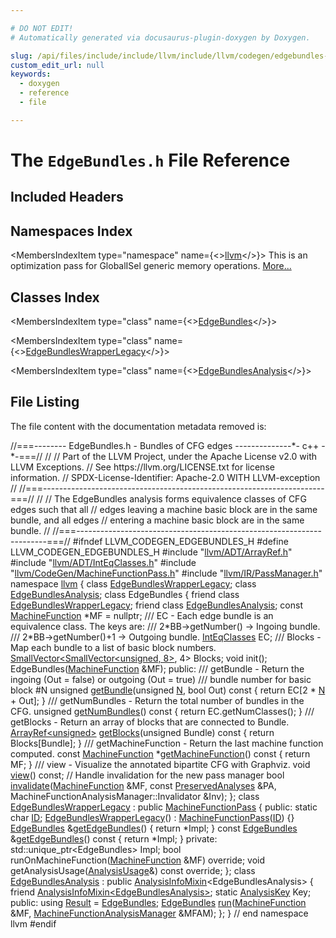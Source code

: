 ```yaml
---

# DO NOT EDIT!
# Automatically generated via docusaurus-plugin-doxygen by Doxygen.

slug: /api/files/include/include/llvm/include/llvm/codegen/edgebundles-h
custom_edit_url: null
keywords:
  - doxygen
  - reference
  - file

---
```





# The `EdgeBundles.h` File Reference

<DoxygenPage pluginConfig={pluginConfig}>



## Included Headers

<IncludesList>
<IncludesListItem
  filePath="llvm/ADT/ArrayRef.h"
  permalink="/docs/api/files/include/include/llvm/include/llvm/adt/arrayref-h"
  isLocal="true" />
<IncludesListItem
  filePath="llvm/ADT/IntEqClasses.h"
  permalink="/docs/api/files/include/include/llvm/include/llvm/adt/inteqclasses-h"
  isLocal="true" />
<IncludesListItem
  filePath="llvm/CodeGen/MachineFunctionPass.h"
  permalink="/docs/api/files/include/include/llvm/include/llvm/codegen/machinefunctionpass-h"
  isLocal="true" />
<IncludesListItem
  filePath="llvm/IR/PassManager.h"
  permalink="/docs/api/files/include/include/llvm/include/llvm/ir/passmanager-h"
  isLocal="true" />
</IncludesList>

## Namespaces Index

<MembersIndex>

<MembersIndexItem
  type="namespace"
  name={<><a href="/docs/api/namespaces/llvm">llvm</a></>}>
This is an optimization pass for GlobalISel generic memory operations. <a href="/docs/api/namespaces/llvm/#details">More...</a>
</MembersIndexItem>

</MembersIndex>

## Classes Index

<MembersIndex>

<MembersIndexItem
  type="class"
  name={<><a href="/docs/api/classes/llvm/edgebundles">EdgeBundles</a></>}>
</MembersIndexItem>

<MembersIndexItem
  type="class"
  name={<><a href="/docs/api/classes/llvm/edgebundleswrapperlegacy">EdgeBundlesWrapperLegacy</a></>}>
</MembersIndexItem>

<MembersIndexItem
  type="class"
  name={<><a href="/docs/api/classes/llvm/edgebundlesanalysis">EdgeBundlesAnalysis</a></>}>
</MembersIndexItem>

</MembersIndex>


## File Listing

The file content with the documentation metadata removed is:

<ProgramListing>

<Link id="l00001" /><CodeLine lineNumber="1"><Highlight kind="comment">//===-------- EdgeBundles.h - Bundles of CFG edges --------------&#42;- c++ -&#42;-===//</Highlight><Highlight kind="normal"></Highlight></CodeLine>
<Link id="l00002" /><CodeLine lineNumber="2"><Highlight kind="normal"></Highlight><Highlight kind="comment">//</Highlight><Highlight kind="normal"></Highlight></CodeLine>
<Link id="l00003" /><CodeLine lineNumber="3"><Highlight kind="normal"></Highlight><Highlight kind="comment">// Part of the LLVM Project, under the Apache License v2.0 with LLVM Exceptions.</Highlight><Highlight kind="normal"></Highlight></CodeLine>
<Link id="l00004" /><CodeLine lineNumber="4"><Highlight kind="normal"></Highlight><Highlight kind="comment">// See https://llvm.org/LICENSE.txt for license information.</Highlight><Highlight kind="normal"></Highlight></CodeLine>
<Link id="l00005" /><CodeLine lineNumber="5"><Highlight kind="normal"></Highlight><Highlight kind="comment">// SPDX-License-Identifier: Apache-2.0 WITH LLVM-exception</Highlight><Highlight kind="normal"></Highlight></CodeLine>
<Link id="l00006" /><CodeLine lineNumber="6"><Highlight kind="normal"></Highlight><Highlight kind="comment">//</Highlight><Highlight kind="normal"></Highlight></CodeLine>
<Link id="l00007" /><CodeLine lineNumber="7"><Highlight kind="normal"></Highlight><Highlight kind="comment">//===----------------------------------------------------------------------===//</Highlight><Highlight kind="normal"></Highlight></CodeLine>
<Link id="l00008" /><CodeLine lineNumber="8"><Highlight kind="normal"></Highlight><Highlight kind="comment">//</Highlight><Highlight kind="normal"></Highlight></CodeLine>
<Link id="l00009" /><CodeLine lineNumber="9"><Highlight kind="normal"></Highlight><Highlight kind="comment">// The EdgeBundles analysis forms equivalence classes of CFG edges such that all</Highlight><Highlight kind="normal"></Highlight></CodeLine>
<Link id="l00010" /><CodeLine lineNumber="10"><Highlight kind="normal"></Highlight><Highlight kind="comment">// edges leaving a machine basic block are in the same bundle, and all edges</Highlight><Highlight kind="normal"></Highlight></CodeLine>
<Link id="l00011" /><CodeLine lineNumber="11"><Highlight kind="normal"></Highlight><Highlight kind="comment">// entering a machine basic block are in the same bundle.</Highlight><Highlight kind="normal"></Highlight></CodeLine>
<Link id="l00012" /><CodeLine lineNumber="12"><Highlight kind="normal"></Highlight><Highlight kind="comment">//</Highlight><Highlight kind="normal"></Highlight></CodeLine>
<Link id="l00013" /><CodeLine lineNumber="13"><Highlight kind="normal"></Highlight><Highlight kind="comment">//===----------------------------------------------------------------------===//</Highlight><Highlight kind="normal"></Highlight></CodeLine>
<Link id="l00014" /><CodeLine lineNumber="14"><Highlight kind="normal"></Highlight></CodeLine>
<Link id="l00015" /><CodeLine lineNumber="15"><Highlight kind="normal"></Highlight><Highlight kind="preprocessor">#ifndef LLVM&#95;CODEGEN&#95;EDGEBUNDLES&#95;H</Highlight><Highlight kind="normal"></Highlight></CodeLine>
<Link id="l00016" /><CodeLine lineNumber="16"><Highlight kind="normal"></Highlight><Highlight kind="preprocessor">#define LLVM&#95;CODEGEN&#95;EDGEBUNDLES&#95;H</Highlight><Highlight kind="normal"></Highlight></CodeLine>
<Link id="l00017" /><CodeLine lineNumber="17"><Highlight kind="normal"></Highlight></CodeLine>
<Link id="l00018" /><CodeLine lineNumber="18"><Highlight kind="normal"></Highlight><Highlight kind="preprocessor">#include &quot;<a href="/docs/api/files/include/include/llvm/include/llvm/adt/arrayref-h">llvm/ADT/ArrayRef.h</a>&quot;</Highlight><Highlight kind="normal"></Highlight></CodeLine>
<Link id="l00019" /><CodeLine lineNumber="19"><Highlight kind="normal"></Highlight><Highlight kind="preprocessor">#include &quot;<a href="/docs/api/files/include/include/llvm/include/llvm/adt/inteqclasses-h">llvm/ADT/IntEqClasses.h</a>&quot;</Highlight><Highlight kind="normal"></Highlight></CodeLine>
<Link id="l00020" /><CodeLine lineNumber="20"><Highlight kind="normal"></Highlight><Highlight kind="preprocessor">#include &quot;<a href="/docs/api/files/include/include/llvm/include/llvm/codegen/machinefunctionpass-h">llvm/CodeGen/MachineFunctionPass.h</a>&quot;</Highlight><Highlight kind="normal"></Highlight></CodeLine>
<Link id="l00021" /><CodeLine lineNumber="21"><Highlight kind="normal"></Highlight><Highlight kind="preprocessor">#include &quot;<a href="/docs/api/files/include/include/llvm/include/llvm/ir/passmanager-h">llvm/IR/PassManager.h</a>&quot;</Highlight><Highlight kind="normal"></Highlight></CodeLine>
<Link id="l00022" /><CodeLine lineNumber="22"><Highlight kind="normal"></Highlight></CodeLine>
<Link id="l00023" /><CodeLine lineNumber="23"><Highlight kind="normal"></Highlight><Highlight kind="keyword">namespace </Highlight><Highlight kind="normal"><a href="/docs/api/namespaces/llvm">llvm</a> &#123;</Highlight></CodeLine>
<Link id="l00024" /><CodeLine lineNumber="24"><Highlight kind="normal"></Highlight><Highlight kind="keyword">class </Highlight><Highlight kind="normal"><a href="/docs/api/classes/llvm/edgebundleswrapperlegacy">EdgeBundlesWrapperLegacy</a>;</Highlight></CodeLine>
<Link id="l00025" /><CodeLine lineNumber="25"><Highlight kind="normal"></Highlight><Highlight kind="keyword">class </Highlight><Highlight kind="normal"><a href="/docs/api/classes/llvm/edgebundlesanalysis">EdgeBundlesAnalysis</a>;</Highlight></CodeLine>
<Link id="l00026" /><CodeLine lineNumber="26"><Highlight kind="normal"></Highlight></CodeLine>
<Link id="l00027" /><CodeLine lineNumber="27" lineLink="/docs/api/classes/llvm/edgebundles"><Highlight kind="normal"></Highlight><Highlight kind="keyword">class </Highlight><Highlight kind="normal">EdgeBundles &#123;</Highlight></CodeLine>
<Link id="l00028" /><CodeLine lineNumber="28" lineLink="/docs/api/classes/llvm/edgebundles/#ad99d45a2aa574d4eeeed36995dece381"><Highlight kind="normal">  </Highlight><Highlight kind="keyword">friend</Highlight><Highlight kind="normal"> </Highlight><Highlight kind="keyword">class </Highlight><Highlight kind="normal"><a href="/docs/api/classes/llvm/edgebundles/#ad99d45a2aa574d4eeeed36995dece381">EdgeBundlesWrapperLegacy</a>;</Highlight></CodeLine>
<Link id="l00029" /><CodeLine lineNumber="29" lineLink="/docs/api/classes/llvm/edgebundles/#af134d2edb87e8cdee7e9747c3250c809"><Highlight kind="normal">  </Highlight><Highlight kind="keyword">friend</Highlight><Highlight kind="normal"> </Highlight><Highlight kind="keyword">class </Highlight><Highlight kind="normal"><a href="/docs/api/classes/llvm/edgebundles/#af134d2edb87e8cdee7e9747c3250c809">EdgeBundlesAnalysis</a>;</Highlight></CodeLine>
<Link id="l00030" /><CodeLine lineNumber="30"><Highlight kind="normal"></Highlight></CodeLine>
<Link id="l00031" /><CodeLine lineNumber="31"><Highlight kind="normal">  </Highlight><Highlight kind="keyword">const</Highlight><Highlight kind="normal"> <a href="/docs/api/classes/llvm/machinefunction">MachineFunction</a> &#42;MF = </Highlight><Highlight kind="keyword">nullptr</Highlight><Highlight kind="normal">;</Highlight></CodeLine>
<Link id="l00032" /><CodeLine lineNumber="32"><Highlight kind="normal"></Highlight><Highlight kind="comment"></Highlight></CodeLine>
<Link id="l00033" /><CodeLine lineNumber="33"><Highlight kind="comment">  /// EC - Each edge bundle is an equivalence class. The keys are:</Highlight></CodeLine>
<Link id="l00034" /><CodeLine lineNumber="34"><Highlight kind="comment">  ///   2&#42;BB-&gt;getNumber()   -&gt; Ingoing bundle.</Highlight></CodeLine>
<Link id="l00035" /><CodeLine lineNumber="35"><Highlight kind="comment">  ///   2&#42;BB-&gt;getNumber()+1 -&gt; Outgoing bundle.</Highlight><Highlight kind="normal"></Highlight></CodeLine>
<Link id="l00036" /><CodeLine lineNumber="36"><Highlight kind="normal">  <a href="/docs/api/classes/llvm/inteqclasses">IntEqClasses</a> EC;</Highlight></CodeLine>
<Link id="l00037" /><CodeLine lineNumber="37"><Highlight kind="normal"></Highlight><Highlight kind="comment"></Highlight></CodeLine>
<Link id="l00038" /><CodeLine lineNumber="38"><Highlight kind="comment">  /// Blocks - Map each bundle to a list of basic block numbers.</Highlight><Highlight kind="normal"></Highlight></CodeLine>
<Link id="l00039" /><CodeLine lineNumber="39"><Highlight kind="normal">  <a href="/docs/api/classes/llvm/smallvector">SmallVector&lt;SmallVector&lt;unsigned, 8&gt;</a>, 4&gt; Blocks;</Highlight></CodeLine>
<Link id="l00040" /><CodeLine lineNumber="40"><Highlight kind="normal"></Highlight></CodeLine>
<Link id="l00041" /><CodeLine lineNumber="41"><Highlight kind="normal">  </Highlight><Highlight kind="keywordtype">void</Highlight><Highlight kind="normal"> init();</Highlight></CodeLine>
<Link id="l00042" /><CodeLine lineNumber="42"><Highlight kind="normal">  EdgeBundles(<a href="/docs/api/classes/llvm/machinefunction">MachineFunction</a> &amp;MF);</Highlight></CodeLine>
<Link id="l00043" /><CodeLine lineNumber="43"><Highlight kind="normal"></Highlight></CodeLine>
<Link id="l00044" /><CodeLine lineNumber="44"><Highlight kind="normal"></Highlight><Highlight kind="keyword">public</Highlight><Highlight kind="normal">:</Highlight><Highlight kind="comment"></Highlight></CodeLine>
<Link id="l00045" /><CodeLine lineNumber="45"><Highlight kind="comment">  /// getBundle - Return the ingoing (Out = false) or outgoing (Out = true)</Highlight></CodeLine>
<Link id="l00046" /><CodeLine lineNumber="46"><Highlight kind="comment">  /// bundle number for basic block #N</Highlight><Highlight kind="normal"></Highlight></CodeLine>
<Link id="l00047" /><CodeLine lineNumber="47" lineLink="/docs/api/classes/llvm/edgebundles/#a82ab46612904a1a2bbacf62facbfc306"><Highlight kind="normal">  </Highlight><Highlight kind="keywordtype">unsigned</Highlight><Highlight kind="normal"> <a href="/docs/api/classes/llvm/edgebundles/#a82ab46612904a1a2bbacf62facbfc306">getBundle</a>(</Highlight><Highlight kind="keywordtype">unsigned</Highlight><Highlight kind="normal"> <a href="/docs/api/files/lib/lib/support/regcomp-c/#a0240ac851181b84ac374872dc5434ee4">N</a>, </Highlight><Highlight kind="keywordtype">bool</Highlight><Highlight kind="normal"> Out)</Highlight><Highlight kind="keyword"> const </Highlight><Highlight kind="normal">&#123; </Highlight><Highlight kind="keywordflow">return</Highlight><Highlight kind="normal"> EC&#91;2 &#42; <a href="/docs/api/files/lib/lib/support/regcomp-c/#a0240ac851181b84ac374872dc5434ee4">N</a> + Out&#93;; &#125;</Highlight></CodeLine>
<Link id="l00048" /><CodeLine lineNumber="48"><Highlight kind="normal"></Highlight><Highlight kind="comment"></Highlight></CodeLine>
<Link id="l00049" /><CodeLine lineNumber="49"><Highlight kind="comment">  /// getNumBundles - Return the total number of bundles in the CFG.</Highlight><Highlight kind="normal"></Highlight></CodeLine>
<Link id="l00050" /><CodeLine lineNumber="50" lineLink="/docs/api/classes/llvm/edgebundles/#a9622c5f8f20875b7770001a92a4bb32f"><Highlight kind="normal">  </Highlight><Highlight kind="keywordtype">unsigned</Highlight><Highlight kind="normal"> <a href="/docs/api/classes/llvm/edgebundles/#a9622c5f8f20875b7770001a92a4bb32f">getNumBundles</a>()</Highlight><Highlight kind="keyword"> const </Highlight><Highlight kind="normal">&#123; </Highlight><Highlight kind="keywordflow">return</Highlight><Highlight kind="normal"> EC.getNumClasses(); &#125;</Highlight></CodeLine>
<Link id="l00051" /><CodeLine lineNumber="51"><Highlight kind="normal"></Highlight><Highlight kind="comment"></Highlight></CodeLine>
<Link id="l00052" /><CodeLine lineNumber="52"><Highlight kind="comment">  /// getBlocks - Return an array of blocks that are connected to Bundle.</Highlight><Highlight kind="normal"></Highlight></CodeLine>
<Link id="l00053" /><CodeLine lineNumber="53" lineLink="/docs/api/classes/llvm/edgebundles/#a6dbd5adc5e5f1c56ac7a263965d5a938"><Highlight kind="normal">  <a href="/docs/api/classes/llvm/arrayref">ArrayRef&lt;unsigned&gt;</a> <a href="/docs/api/classes/llvm/edgebundles/#a6dbd5adc5e5f1c56ac7a263965d5a938">getBlocks</a>(</Highlight><Highlight kind="keywordtype">unsigned</Highlight><Highlight kind="normal"> Bundle)</Highlight><Highlight kind="keyword"> const </Highlight><Highlight kind="normal">&#123; </Highlight><Highlight kind="keywordflow">return</Highlight><Highlight kind="normal"> Blocks&#91;Bundle&#93;; &#125;</Highlight></CodeLine>
<Link id="l00054" /><CodeLine lineNumber="54"><Highlight kind="normal"></Highlight><Highlight kind="comment"></Highlight></CodeLine>
<Link id="l00055" /><CodeLine lineNumber="55"><Highlight kind="comment">  /// getMachineFunction - Return the last machine function computed.</Highlight><Highlight kind="normal"></Highlight></CodeLine>
<Link id="l00056" /><CodeLine lineNumber="56" lineLink="/docs/api/classes/llvm/edgebundles/#a7541753a80f1d120d9dcbcbb1f626232"><Highlight kind="normal">  </Highlight><Highlight kind="keyword">const</Highlight><Highlight kind="normal"> <a href="/docs/api/classes/llvm/machinefunction">MachineFunction</a> &#42;<a href="/docs/api/classes/llvm/edgebundles/#a7541753a80f1d120d9dcbcbb1f626232">getMachineFunction</a>()</Highlight><Highlight kind="keyword"> const </Highlight><Highlight kind="normal">&#123; </Highlight><Highlight kind="keywordflow">return</Highlight><Highlight kind="normal"> MF; &#125;</Highlight></CodeLine>
<Link id="l00057" /><CodeLine lineNumber="57"><Highlight kind="normal"></Highlight><Highlight kind="comment"></Highlight></CodeLine>
<Link id="l00058" /><CodeLine lineNumber="58"><Highlight kind="comment">  /// view - Visualize the annotated bipartite CFG with Graphviz.</Highlight><Highlight kind="normal"></Highlight></CodeLine>
<Link id="l00059" /><CodeLine lineNumber="59"><Highlight kind="normal">  </Highlight><Highlight kind="keywordtype">void</Highlight><Highlight kind="normal"> <a href="/docs/api/classes/llvm/edgebundles/#a9b9e5d1516e1802319ee59a46cc3dac7">view</a>() </Highlight><Highlight kind="keyword">const</Highlight><Highlight kind="normal">;</Highlight></CodeLine>
<Link id="l00060" /><CodeLine lineNumber="60"><Highlight kind="normal"></Highlight></CodeLine>
<Link id="l00061" /><CodeLine lineNumber="61"><Highlight kind="normal">  </Highlight><Highlight kind="comment">// Handle invalidation for the new pass manager</Highlight><Highlight kind="normal"></Highlight></CodeLine>
<Link id="l00062" /><CodeLine lineNumber="62"><Highlight kind="normal">  </Highlight><Highlight kind="keywordtype">bool</Highlight><Highlight kind="normal"> <a href="/docs/api/classes/llvm/edgebundles/#a57ef483dd270cd42f2078099e172b0bd">invalidate</a>(<a href="/docs/api/classes/llvm/machinefunction">MachineFunction</a> &amp;MF, </Highlight><Highlight kind="keyword">const</Highlight><Highlight kind="normal"> <a href="/docs/api/classes/llvm/preservedanalyses">PreservedAnalyses</a> &amp;PA,</Highlight></CodeLine>
<Link id="l00063" /><CodeLine lineNumber="63"><Highlight kind="normal">                  MachineFunctionAnalysisManager::Invalidator &amp;Inv);</Highlight></CodeLine>
<Link id="l00064" /><CodeLine lineNumber="64"><Highlight kind="normal">&#125;;</Highlight></CodeLine>
<Link id="l00065" /><CodeLine lineNumber="65"><Highlight kind="normal"></Highlight></CodeLine>
<Link id="l00066" /><CodeLine lineNumber="66" lineLink="/docs/api/classes/llvm/edgebundleswrapperlegacy"><Highlight kind="normal"></Highlight><Highlight kind="keyword">class </Highlight><Highlight kind="normal"><a href="/docs/api/classes/llvm/edgebundleswrapperlegacy/#a5ac01c5a430cb47728a2c3cb510e13dd">EdgeBundlesWrapperLegacy</a> : </Highlight><Highlight kind="keyword">public</Highlight><Highlight kind="normal"> <a href="/docs/api/classes/llvm/machinefunctionpass/#a29c81d2386f4a727c6d33413807530c8">MachineFunctionPass</a> &#123;</Highlight></CodeLine>
<Link id="l00067" /><CodeLine lineNumber="67"><Highlight kind="normal"></Highlight><Highlight kind="keyword">public</Highlight><Highlight kind="normal">:</Highlight></CodeLine>
<Link id="l00068" /><CodeLine lineNumber="68" lineLink="/docs/api/classes/llvm/edgebundleswrapperlegacy/#a3b9231e6c7580d7a34dbb238623163d7"><Highlight kind="normal">  </Highlight><Highlight kind="keyword">static</Highlight><Highlight kind="normal"> </Highlight><Highlight kind="keywordtype">char</Highlight><Highlight kind="normal"> <a href="/docs/api/classes/llvm/edgebundleswrapperlegacy/#a3b9231e6c7580d7a34dbb238623163d7">ID</a>;</Highlight></CodeLine>
<Link id="l00069" /><CodeLine lineNumber="69" lineLink="/docs/api/classes/llvm/edgebundleswrapperlegacy/#a5ac01c5a430cb47728a2c3cb510e13dd"><Highlight kind="normal">  <a href="/docs/api/classes/llvm/edgebundleswrapperlegacy/#a5ac01c5a430cb47728a2c3cb510e13dd">EdgeBundlesWrapperLegacy</a>() : <a href="/docs/api/classes/llvm/machinefunctionpass/#a29c81d2386f4a727c6d33413807530c8">MachineFunctionPass</a>(<a href="/docs/api/classes/llvm/edgebundleswrapperlegacy/#a3b9231e6c7580d7a34dbb238623163d7">ID</a>) &#123;&#125;</Highlight></CodeLine>
<Link id="l00070" /><CodeLine lineNumber="70"><Highlight kind="normal"></Highlight></CodeLine>
<Link id="l00071" /><CodeLine lineNumber="71" lineLink="/docs/api/classes/llvm/edgebundleswrapperlegacy/#a26e07187aab2c8585037ba3627769dae"><Highlight kind="normal">  <a href="/docs/api/classes/llvm/edgebundles">EdgeBundles</a> &amp;<a href="/docs/api/classes/llvm/edgebundleswrapperlegacy/#a26e07187aab2c8585037ba3627769dae">getEdgeBundles</a>() &#123; </Highlight><Highlight kind="keywordflow">return</Highlight><Highlight kind="normal"> &#42;Impl; &#125;</Highlight></CodeLine>
<Link id="l00072" /><CodeLine lineNumber="72" lineLink="/docs/api/classes/llvm/edgebundleswrapperlegacy/#a4f064e1dff9252c7d86238155105f18f"><Highlight kind="normal">  </Highlight><Highlight kind="keyword">const</Highlight><Highlight kind="normal"> <a href="/docs/api/classes/llvm/edgebundles">EdgeBundles</a> &amp;<a href="/docs/api/classes/llvm/edgebundleswrapperlegacy/#a4f064e1dff9252c7d86238155105f18f">getEdgeBundles</a>()</Highlight><Highlight kind="keyword"> const </Highlight><Highlight kind="normal">&#123; </Highlight><Highlight kind="keywordflow">return</Highlight><Highlight kind="normal"> &#42;Impl; &#125;</Highlight></CodeLine>
<Link id="l00073" /><CodeLine lineNumber="73"><Highlight kind="normal"></Highlight></CodeLine>
<Link id="l00074" /><CodeLine lineNumber="74"><Highlight kind="normal"></Highlight><Highlight kind="keyword">private</Highlight><Highlight kind="normal">:</Highlight></CodeLine>
<Link id="l00075" /><CodeLine lineNumber="75"><Highlight kind="normal">  std::unique&#95;ptr&lt;EdgeBundles&gt; Impl;</Highlight></CodeLine>
<Link id="l00076" /><CodeLine lineNumber="76"><Highlight kind="normal">  </Highlight><Highlight kind="keywordtype">bool</Highlight><Highlight kind="normal"> runOnMachineFunction(<a href="/docs/api/classes/llvm/machinefunction">MachineFunction</a> &amp;MF) </Highlight><Highlight kind="keyword">override</Highlight><Highlight kind="normal">;</Highlight></CodeLine>
<Link id="l00077" /><CodeLine lineNumber="77"><Highlight kind="normal">  </Highlight><Highlight kind="keywordtype">void</Highlight><Highlight kind="normal"> getAnalysisUsage(<a href="/docs/api/classes/llvm/analysisusage">AnalysisUsage</a>&amp;) </Highlight><Highlight kind="keyword">const override</Highlight><Highlight kind="normal">;</Highlight></CodeLine>
<Link id="l00078" /><CodeLine lineNumber="78"><Highlight kind="normal">&#125;;</Highlight></CodeLine>
<Link id="l00079" /><CodeLine lineNumber="79"><Highlight kind="normal"></Highlight></CodeLine>
<Link id="l00080" /><CodeLine lineNumber="80" lineLink="/docs/api/classes/llvm/edgebundlesanalysis"><Highlight kind="normal"></Highlight><Highlight kind="keyword">class </Highlight><Highlight kind="normal"><a href="/docs/api/classes/llvm/edgebundlesanalysis">EdgeBundlesAnalysis</a> : </Highlight><Highlight kind="keyword">public</Highlight><Highlight kind="normal"> <a href="/docs/api/structs/llvm/analysisinfomixin">AnalysisInfoMixin</a>&lt;EdgeBundlesAnalysis&gt; &#123;</Highlight></CodeLine>
<Link id="l00081" /><CodeLine lineNumber="81"><Highlight kind="normal">  </Highlight><Highlight kind="keyword">friend</Highlight><Highlight kind="normal"> <a href="/docs/api/structs/llvm/analysisinfomixin">AnalysisInfoMixin&lt;EdgeBundlesAnalysis&gt;</a>;</Highlight></CodeLine>
<Link id="l00082" /><CodeLine lineNumber="82"><Highlight kind="normal">  </Highlight><Highlight kind="keyword">static</Highlight><Highlight kind="normal"> <a href="/docs/api/structs/llvm/analysiskey">AnalysisKey</a> Key;</Highlight></CodeLine>
<Link id="l00083" /><CodeLine lineNumber="83"><Highlight kind="normal"></Highlight></CodeLine>
<Link id="l00084" /><CodeLine lineNumber="84"><Highlight kind="normal"></Highlight><Highlight kind="keyword">public</Highlight><Highlight kind="normal">:</Highlight></CodeLine>
<Link id="l00085" /><CodeLine lineNumber="85" lineLink="/docs/api/classes/llvm/edgebundlesanalysis/#ab30bf0c3b44b86bda8b35b76f2d094ca"><Highlight kind="normal">  </Highlight><Highlight kind="keyword">using </Highlight><Highlight kind="normal"><a href="/docs/api/classes/llvm/edgebundlesanalysis/#ab30bf0c3b44b86bda8b35b76f2d094ca">Result</a> = <a href="/docs/api/classes/llvm/edgebundles">EdgeBundles</a>;</Highlight></CodeLine>
<Link id="l00086" /><CodeLine lineNumber="86"><Highlight kind="normal">  <a href="/docs/api/classes/llvm/edgebundles">EdgeBundles</a> <a href="/docs/api/classes/llvm/edgebundlesanalysis/#a4c1d8421d2803cefee622646f58ce93c">run</a>(<a href="/docs/api/classes/llvm/machinefunction">MachineFunction</a> &amp;MF, <a href="/docs/api/namespaces/llvm/#a064825a8817522ca733ac413a7122d36">MachineFunctionAnalysisManager</a> &amp;MFAM);</Highlight></CodeLine>
<Link id="l00087" /><CodeLine lineNumber="87"><Highlight kind="normal">&#125;;</Highlight></CodeLine>
<Link id="l00088" /><CodeLine lineNumber="88"><Highlight kind="normal"></Highlight></CodeLine>
<Link id="l00089" /><CodeLine lineNumber="89"><Highlight kind="normal">&#125; </Highlight><Highlight kind="comment">// end namespace llvm</Highlight><Highlight kind="normal"></Highlight></CodeLine>
<Link id="l00090" /><CodeLine lineNumber="90"><Highlight kind="normal"></Highlight></CodeLine>
<Link id="l00091" /><CodeLine lineNumber="91"><Highlight kind="normal"></Highlight><Highlight kind="preprocessor">#endif</Highlight></CodeLine>

</ProgramListing>


</DoxygenPage>
